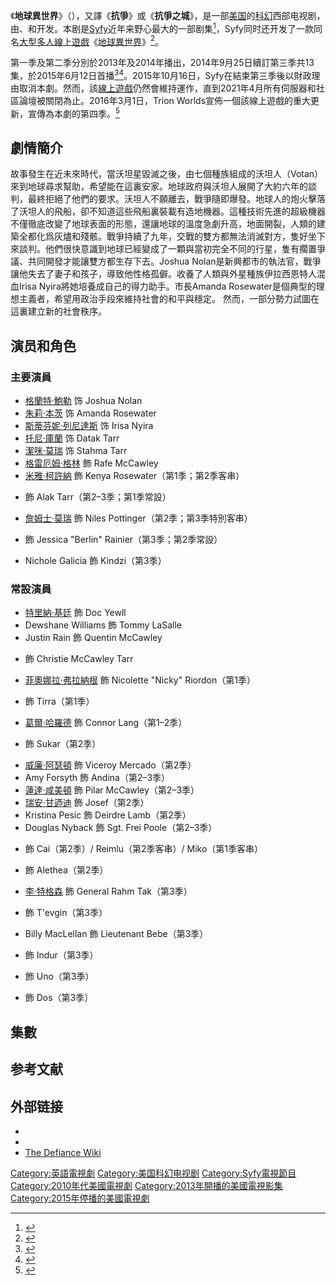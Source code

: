 {{For|改编电子游戏|地球異世界 (遊戲)}}
{{noteTA
|G1=Show
}}
{{Infobox television 
| show_name = 地球異世界
| original_name = {{lang|en|''Defiance''}}
| image = Defiance Logo Tv Show.jpg
| caption = 
| show_name_2 = 
| genre = {{Unbulleted list|[[科學幻想|科幻]]}} 
| creator = 
| director = 
| developer = {{link-en|羅克尼·S·歐班農|Rockne S. O'Bannon}}<br />{{link-en|凱文·墨菲|Kevin Murphy (screenwriter)}}<br />{{link-en|邁克爾·泰勒|Michael Taylor (screenwriter)}}
| presenter = 
| starring = [[格蘭特·鮑勒|格蘭特·鮑勒]]<br />[[朱莉·本茨|朱莉·本茨]]<br />[[斯蒂芬妮·列尼達斯|斯蒂芬妮·列尼達斯]]<br />[[托尼·庫蘭|托尼·庫蘭]]<br />[[潔咪·莫瑞|潔咪·莫瑞]]<br />[[格雷厄姆·格林_(演員)|格雷厄姆·格林]]<br />[[米雅·柯許納|米雅·柯許納]]<br />[[詹姆士·莫瑞|詹姆士·莫瑞]]<br />{{link-en|安娜·霍普金斯|Anna Hopkins}}<br />Nichole Galicia
| voices = 
| narrated = 
| theme_music_composer = 
| composer = {{link-en|比爾·麥克瑞利|Bear McCreary}}
| opentheme = 
| endtheme = 
| country = {{USA}}
| language = [[英语|英语]] 
| num_seasons = 3
| num_episodes = 38
| list_episodes = 地球異世界集數列表
| company = Five & Dime Productions<br/>[[環球有線製作公司|環球有線製作公司]]
| producer = 
| executive_producer = {{link-en|斯科特·史都華|Scott Stewart (director)}}<br />羅克尼·S·歐班農<br />凱文·墨菲<br />邁克爾·泰勒
| location = 加拿大[[安大略省|安大略省]][[多倫多|多倫多]]
| camera = 
| runtime = 40–45分鐘<br />85分鐘（首集）
| distributor = {{link-en|NBC環球電視發行公司|NBCUniversal Television Distribution}}<br/>[[Syfy|Syfy]]
| network = [[Syfy|Syfy]]
| picture_format = [[NTSC|NTSC]] ([[480i|480i]]) <br />[[HDTV|HDTV]] [[1080i|1080i]] 
| audio_format = 
| first_aired = {{Start date|2013|4|15}}
| last_aired = {{End date|2015|8|28}}
| status = 
| preceded_by = 
| followed_by = 
| related = 
| website = http://www.defiance.com/en/series/
| 台灣名稱 = 地球異世界
| 港澳名稱 = 地球異世界
}}
《'''地球異世界'''》（{{lang-en|'''''Defiance'''''}}），又譯《'''抗爭'''》或《'''抗爭之城'''》，是一部[[美国|美国]]的[[科學幻想|科幻]]西部电视剧，由{{link-en|羅克尼·S·歐班農|Rockne S. O'Bannon}}、{{link-en|凱文·墨菲|Kevin Murphy (screenwriter)}}和{{link-en|邁克爾·泰勒|Michael Taylor (screenwriter)}}开发。本剧是[[Syfy|Syfy]]近年来野心最大的一部剧集<ref>{{Cite web |url=http://tvfantasy.net/2012/07/15/comic-con-2012-defiance/ |title=2012动漫大会专题报道：《地球異世界》（Defiance） |accessdate=2012-07-18 |archive-date=2012-07-17 |archive-url=https://web.archive.org/web/20120717184222/http://tvfantasy.net/2012/07/15/comic-con-2012-defiance/ |dead-url=no }}</ref>，Syfy同时还开发了一款同名[[大型多人線上遊戲|大型多人線上遊戲]]《[[地球異世界_(電子遊戲)|地球異世界]]》<ref>{{Cite web |url=http://tvfantasy.net/2012/04/21/april-21-text-messages-and-ratings-reported/ |title=4月21日简讯及收视率报告 |accessdate=2012-07-18 |archive-date=2013-01-16 |archive-url=https://web.archive.org/web/20130116091444/http://tvfantasy.net/2012/04/21/april-21-text-messages-and-ratings-reported/ |dead-url=no }}</ref>。

第一季及第二季分別於2013年及2014年播出，2014年9月25日續訂第三季共13集，於2015年6月12日首播<ref name='season3'>{{Cite web|url=http://seriable.com/defiance-renewed-season-3-syfy/|title=Defiance Renewed For Season 3 By Syfy!|work=Seriable|date=September 25, 2014|accessdate=September 25, 2014|archive-url=https://web.archive.org/web/20150721220204/http://seriable.com/defiance-renewed-season-3-syfy/|archive-date=2015-07-21|dead-url=yes}}</ref><ref>{{cite web|url=http://www.trionworlds.com/defiance/en/2015/04/10/defiance-season-3-premieres-june-12-at-87c/|title=Defiance Season 3 Premieres June 12 at 8/7c - Defiance|work=trionworlds.com|accessdate=2015-09-05|archive-date=2015-04-18|archive-url=https://web.archive.org/web/20150418063158/http://www.trionworlds.com/defiance/en/2015/04/10/defiance-season-3-premieres-june-12-at-87c/|dead-url=no}}</ref>。2015年10月16日，Syfy在結束第三季後以財政理由取消本劇。然而，該[[地球異世界_(電子遊戲)|線上遊戲]]仍然會維持運作，直到2021年4月所有伺服器和社區論壇被關閉為止。2016年3月1日，Trion Worlds宣佈一個該線上遊戲的重大更新，宣傳為本劇的第四季。<ref>{{Cite web |url = http://www.trionworlds.com/defiance/en/2016/03/01/dark-metamorphosis-is-live-in-defiance/ |title = DARK METAMORPHOSIS IS LIVE IN DEFIANCE |date = 2016-03-01 |publisher = Trion Worlds, Defiance |language = en |accessdate = 2016-12-07 |archive-date = 2016-10-17 |archive-url = https://web.archive.org/web/20161017192606/http://www.trionworlds.com/defiance/en/2016/03/01/dark-metamorphosis-is-live-in-defiance/ |dead-url = no }}</ref>

== 劇情簡介 ==
故事發生在近未來時代，當沃坦星毀滅之後，由七個種族組成的沃坦人（Votan）來到地球尋求幫助，希望能在這裏安家。地球政府與沃坦人展開了大約六年的談判，最終拒絕了他們的要求。沃坦人不願離去，戰爭隨即爆發。地球人的炮火擊落了沃坦人的飛船，卻不知道這些飛船裏裝載有造地機器。這種技術先進的超級機器不僅徹底改變了地球表面的形態，還讓地球的溫度急劇升高，地面開裂，人類的建築全都化爲灰燼和殘骸。戰爭持續了九年，交戰的雙方都無法消滅對方，隻好坐下來談判。他們很快意識到地球已經變成了一顆與當初完全不同的行星，隻有擱置爭議、共同開發才能讓雙方都生存下去。Joshua Nolan是新興都市的執法官，戰爭讓他失去了妻子和孩子，導致他性格孤僻。收養了人類與外星種族伊拉西恩特人混血Irisa Nyira將她培養成自己的得力助手。市長Amanda Rosewater是個典型的理想主義者，希望用政治手段來維持社會的和平與穩定。 然而，一部分勢力試圖在這裏建立新的社會秩序。

== 演员和角色 ==
=== 主要演員 ===
* [[格蘭特·鮑勒|格蘭特·鮑勒]] 饰 Joshua Nolan
* [[朱莉·本茨|朱莉·本茨]] 饰 Amanda Rosewater
* [[斯蒂芬妮·列尼達斯|斯蒂芬妮·列尼達斯]] 饰 Irisa Nyira
* [[托尼·庫蘭|托尼·庫蘭]] 饰 Datak Tarr
* [[潔咪·莫瑞|潔咪·莫瑞]] 饰 Stahma Tarr
* [[格雷厄姆·格林_(演員)|格雷厄姆·格林]] 飾 Rafe McCawley
* [[米雅·柯許納|米雅·柯許納]] 飾 Kenya Rosewater（第1季；第2季客串）
* {{link-en|傑西·銳斯|Jesse Rath}} 飾 Alak Tarr（第2–3季；第1季常設）
* [[詹姆士·莫瑞|詹姆士·莫瑞]] 飾 Niles Pottinger（第2季；第3季特別客串）
* {{link-en|安娜·霍普金斯|Anna Hopkins}} 飾 Jessica "Berlin" Rainier（第3季；第2季常設）
* Nichole Galicia 飾 Kindzi（第3季）

=== 常設演員 ===
* [[特里納·基廷|特里納·基廷]] 飾 Doc Yewll
* Dewshane Williams 飾 Tommy LaSalle
* Justin Rain 飾 Quentin McCawley
* {{link-en|妮可·姆諾茲|Nicole Muñoz}} 飾 Christie McCawley Tarr
* [[菲奧娜拉·弗拉納根|菲奧娜拉·弗拉納根]] 飾 Nicolette "Nicky" Riordon（第1季）
* {{link-en|布蘭特妮·阿倫|Brittany Allen}} 飾 Tirra（第1季）
* [[葛爾·哈羅德|葛爾·哈羅德]] 飾 Connor Lang（第1–2季）
* {{link-en|諾亞·丹比|Noah Danby}} 飾 Sukar（第2季）
* [[威廉·阿瑟頓|威廉·阿瑟頓]] 飾 Viceroy Mercado（第2季）
* Amy Forsyth 飾 Andina（第2–3季）
* [[蓮達·咸美頓|蓮達·咸美頓]] 飾 Pilar McCawley（第2–3季）
* [[瑞安·甘迺迪|瑞安·甘迺迪]] 飾 Josef（第2季）
* Kristina Pesic 飾 Deirdre Lamb（第2季）
* Douglas Nyback 飾 Sgt. Frei Poole（第2–3季）
* {{link-en|羅賓·鄧尼|Robin Dunne}} 飾 Cai（第2季）/ Reimlu（第2季客串）/ Miko（第1季客串）
* {{link-en|亞美莉卡·奧莉薇|America Olivo}} 飾 Alethea（第2季）
* [[李·特格森|李·特格森]] 飾 General Rahm Tak（第3季）
* {{link-en|康瑞德·寇茲|Conrad Coates}} 飾 T'evgin（第3季）
* Billy MacLellan 飾 Lieutenant Bebe（第3季）
* {{link-en|東尼·拿坡|Tony Nappo}} 飾 Indur（第3季）
* {{link-en|藍寶·桑·法蘭克斯|Rainbow Sun Francks}} 飾 Uno（第3季）
* {{link-en|蒂摩爾·巴尼斯|Demore Barnes}} 飾 Dos（第3季）

== 集數 ==
{{main|地球異世界集數列表}}
{{:地球異世界集數列表}}

== 参考文献 ==
{{reflist|2}}
== 外部链接 ==
* {{Official website|http://www.defiance.com}}
* {{IMDb title|2189221|Defiance}}
*<span class="plainlinks">[https://web.archive.org/web/20121226185816/http://en.defiance-wiki.com/wiki/Defiance_Wiki The Defiance Wiki]</span>

{{Syfy電視節目 (播放中和即將播放)}}

{{DEFAULTSORT:Defiance (TV series)}}
[[Category:英語電視劇|Category:英語電視劇]]
[[Category:美国科幻电视剧|Category:美国科幻电视剧]]
[[Category:Syfy電視節目|Category:Syfy電視節目]]
[[Category:2010年代美國電視劇|Category:2010年代美國電視劇]]
[[Category:2013年開播的美國電視影集|Category:2013年開播的美國電視影集]]
[[Category:2015年停播的美國電視劇|Category:2015年停播的美國電視劇]]